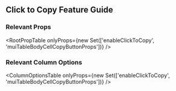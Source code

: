 
<Head>
  <title>Material React Table Docs - Click to Copy Feature Guide</title>
  <meta
    name="description"
    content="How to use and customize the click to copy features of Material React Table"
  />
</Head>

## Click to Copy Feature Guide

### Relevant Props

<RootPropTable
  onlyProps={new Set(['enableClickToCopy', 'muiTableBodyCellCopyButtonProps'])}
/>

### Relevant Column Options

<ColumnOptionsTable
  onlyProps={new Set(['enableClickToCopy', 'muiTableBodyCellCopyButtonProps'])}
/>
